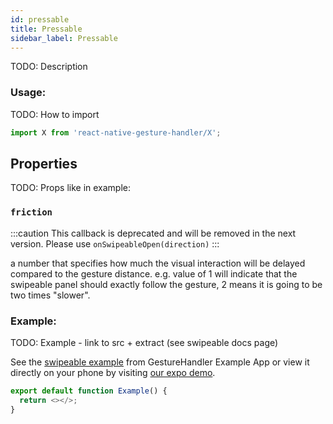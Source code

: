 ```yaml
---
id: pressable
title: Pressable
sidebar_label: Pressable
---
```



TODO: Description

### Usage:

TODO: How to import

```js
import X from 'react-native-gesture-handler/X';
```

## Properties

TODO: Props like in example:

### `friction`

:::caution
This callback is deprecated and will be removed in the next version. Please use `onSwipeableOpen(direction)`
:::

a number that specifies how much the visual interaction will be delayed compared to the gesture distance. e.g. value of 1 will indicate that the swipeable panel should exactly follow the gesture, 2 means it is going to be two times "slower".

### Example:

TODO: Example - link to src + extract (see swipeable docs page)

See the [swipeable example](https://github.com/software-mansion/react-native-gesture-handler/blob/main/example/src/showcase/swipeable/index.tsx) from GestureHandler Example App or view it directly on your phone by visiting [our expo demo](https://snack.expo.io/@adamgrzybowski/react-native-gesture-handler-demo).

```js
export default function Example() {
  return <></>;
}
```
